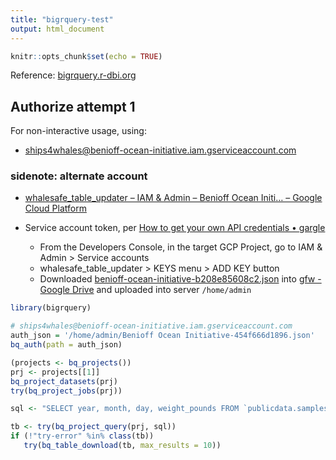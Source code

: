 ```yaml
---
title: "bigrquery-test"
output: html_document
---
```


```r
knitr::opts_chunk$set(echo = TRUE)
```

Reference: [bigrquery.r-dbi.org](https://bigrquery.r-dbi.org)

## Authorize attempt 1

For non-interactive usage, using:

- [ships4whales@benioff-ocean-initiative.iam.gserviceaccount.com](https://console.cloud.google.com/iam-admin/serviceaccounts/details/114569616080626900590?authuser=3&project=benioff-ocean-initiative)

### sidenote: alternate account

- [whalesafe_table_updater – IAM & Admin – Benioff Ocean Initi… – Google Cloud Platform](https://console.cloud.google.com/iam-admin/serviceaccounts/details/108185723528190775192?authuser=3&project=benioff-ocean-initiative)

- Service account token, per [How to get your own API credentials • gargle](https://gargle.r-lib.org/articles/get-api-credentials.html#service-account-token)
  - From the Developers Console, in the target GCP Project, go to IAM & Admin > Service accounts
  - whalesafe_table_updater > KEYS menu > ADD KEY button
  - Downloaded [benioff-ocean-initiative-b208e85608c2.json](https://drive.google.com/open?id=1ClWXfMMVxufY4-_EPyOj2hHnC4dU3qtS&authuser=ben%40ecoquants.com&usp=drive_fs) into [gfw - Google Drive](https://drive.google.com/drive/u/3/folders/1crBGnOPGiKdWbtOLQhzgdJKA1ztZBzTM) and uploaded into server `/home/admin`

```r
library(bigrquery)

# ships4whales@benioff-ocean-initiative.iam.gserviceaccount.com
auth_json = '/home/admin/Benioff Ocean Initiative-454f666d1896.json'
bq_auth(path = auth_json)
```


```r
(projects <- bq_projects())
prj <- projects[[1]]
bq_project_datasets(prj)
try(bq_project_jobs(prj))
```

```r
sql <- "SELECT year, month, day, weight_pounds FROM `publicdata.samples.natality`"

tb <- try(bq_project_query(prj, sql))
if (!"try-error" %in% class(tb))
   try(bq_table_download(tb, max_results = 10))
```
